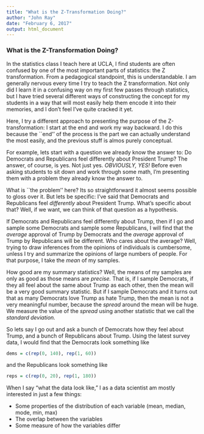 ```yaml
---
title: "What is the Z-Transformation Doing?"
author: "John Ray"
date: "February 6, 2017"
output: html_document
---
```


### What is the Z-Transformation Doing?

In the statistics class I teach here at UCLA, I find students are often confused by one of the most important parts of statistics: the Z transformation. From a pedagogical standpoint, this is understandable. I am generally nervous every time I try to teach the Z transformation. Not only did I learn it in a confusing way on my first few passes through statistics, but I have tried several different ways of constructing the concept for my students in a way that will most easily help them encode it into their memories, and I don't feel I've quite cracked it yet.

Here, I try a different approach to presenting the purpose of the Z-transformation: I start at the end and work my way backward. I do this because the ``end'' of the process is the part we can actually understand the most easily, and the previous stuff is almos purely conceptual.

For example, lets start with a question we already know the answer to: Do Democrats and Republicans feel differently about President Trump? The answer, of course, is yes. Not just yes. *OBVIOUSLY, YES!* Before even asking students to sit down and work through some math, I'm presenting them with a problem they already know the answer to.

What is ``the problem'' here? Its so straightforward it almost seems possible to gloss over it. But lets be specific: I've said that Democrats and Republicans feel *differently* about President Trump. What's specific about that? Well, if we want, we can think of that question as a hypothesis.

If Democrats and Republicans feel differently about Trump, then if I go and sample some Democrats and sample some Republicans, I will find that the *average* approval of Trump by Democrats and the *average* approval of Trump by Republicans will be different. Who cares about the average? Well, trying to draw inferences from the opinions of individuals is cumbersome, unless I try and summarize the opinions of large numbers of people. For that purpose, I take the *mean* of my samples.

How good are my summary statistics? Well, the means of my samples are only as good as those means are *precise.* That is, if I sample Democrats, if they all feel about the same about Trump as each other, then the mean will be a very good summary statistic. But if I sample Democrats and it turns out that as many Democrats love Trump as hate Trump, then the mean is not a very meaningful number, because the *spread* around the mean will be huge. We measure the value of the *spread* using another statistic that we call the *standard deviation.*

So lets say I go out and ask a bunch of Democrats how they feel about Trump, and a bunch of Republicans about Trump. Using the latest survey data, I would find that the Democrats look something like

```r
dems = c(rep(0, 140), rep(1, 60))
```

and the Republicans look something like

```r
reps = c(rep(0, 20), rep(1, 180))
```

When I say "what the data look like," I as a data scientist am mostly interested in just a few things:

* Some properties of the distribution of each variable (mean, median, mode, min, max)
* The overlap between the variables
* Some measure of how the variables differ